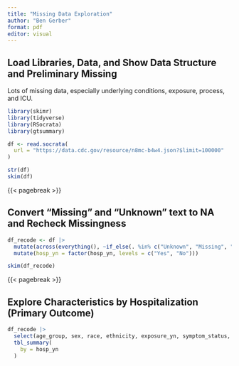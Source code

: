 ```yaml
---
title: "Missing Data Exploration"
author: "Ben Gerber"
format: pdf
editor: visual
---
```


## Load Libraries, Data, and Show Data Structure and Preliminary Missing

Lots of missing data, especially underlying conditions, exposure, process, and ICU.

```r
library(skimr)
library(tidyverse)
library(RSocrata)
library(gtsummary)

df <- read.socrata(
  url = "https://data.cdc.gov/resource/n8mc-b4w4.json?$limit=100000"
)

str(df)
skim(df)
```

{{< pagebreak >}}

## Convert "Missing" and "Unknown" text to NA and Recheck Missingness

```r
df_recode <- df |>
  mutate(across(everything(), ~if_else(. %in% c("Unknown", "Missing", "NA"), NA_character_, .))) |>
  mutate(hosp_yn = factor(hosp_yn, levels = c("Yes", "No")))

skim(df_recode)
```

{{< pagebreak >}}

## Explore Characteristics by Hospitalization (Primary Outcome)

```r
df_recode |>
  select(age_group, sex, race, ethnicity, exposure_yn, symptom_status, hosp_yn) |>
  tbl_summary(
    by = hosp_yn
  )
```
